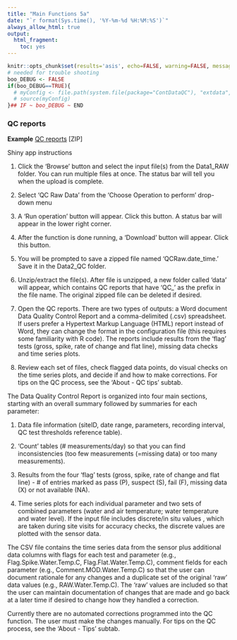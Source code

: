 ```yaml
---
title: "Main Functions 5a"
date: "`r format(Sys.time(), '%Y-%m-%d %H:%M:%S')`"
always_allow_html: true
output:
  html_fragment:
    toc: yes
---
```


```r
knitr::opts_chunk$set(results='asis', echo=FALSE, warning=FALSE, message = FALSE)
# needed for trouble shooting
boo_DEBUG <- FALSE
if(boo_DEBUG==TRUE){
  # myConfig <- file.path(system.file(package="ContDataQC"), "extdata", "config.ORIG.R")
  # source(myConfig)
}## IF ~ boo_DEBUG ~ END
```

### QC reports

**Example** [QC reports](Example_QCreports.zip) [ZIP] 

Shiny app instructions

1.	Click the ‘Browse’ button and select the input file(s) from the Data1_RAW 
folder. You can run multiple files at once. The status bar will tell you when 
the upload is complete.

2.	Select ‘QC Raw Data’ from the ‘Choose Operation to perform’ drop-down menu

3.	A ‘Run operation’ button will appear. Click this button. A status bar will
appear in the lower right corner.

4.	After the function is done running, a ‘Download’ button will appear. Click this button.

5.	You will be prompted to save a zipped file named ‘QCRaw.date_time.’ Save it in the Data2_QC folder.

6.	Unzip/extract the file(s). After file is unzipped, a new folder called ‘data’ will appear, which contains QC reports that have ‘QC_’ as the prefix in the file name. The original zipped file can be deleted if desired.

7.	Open the QC reports. There are two types of outputs: a Word document Data Quality Control Report  and a comma-delimited (.csv) spreadsheet. If users prefer a Hypertext Markup Language (HTML) report instead of Word, they can change the format in the configuration file (this requires some familiarity with R code). The reports include results from the ‘flag’ tests (gross, spike, rate of change and flat line), missing data checks and time series plots.

8.	Review each set of files, check flagged data points, do visual checks on the time series plots, and decide if and how to make corrections. For tips on the QC process, see the ‘About - QC tips’ subtab. 

The Data Quality Control Report is organized into four main sections, starting with an overall summary followed by summaries for each parameter:

1.	Data file information (siteID, date range, parameters, recording interval, QC test thresholds reference table).

2.	‘Count’ tables (# measurements/day) so that you can find inconsistencies 
(too few measurements (=missing data) or too many measurements).

3.	Results from the four ‘flag’ tests (gross, spike, rate of change and flat line) - # of entries marked as pass (P), suspect (S), fail (F), missing data (X) or not available (NA).

4.	Time series plots for each individual parameter and two sets of combined 
parameters (water and air temperature; water temperature and water level). If the input file includes discrete/in situ values , which are taken during site visits for accuracy checks, the discrete values are plotted with the sensor data.

The CSV file contains the time series data from the sensor plus additional data columns with flags for each test and parameter (e.g., Flag.Spike.Water.Temp.C, Flag.Flat.Water.Temp.C), comment fields for each parameter (e.g., Comment.MOD.Water.Temp.C) so that the user can document rationale for any changes and a duplicate set of the original ‘raw’ data values (e.g., RAW.Water.Temp.C). The ‘raw’ values are included  so that the user can maintain documentation of changes that are made and go back at a later time if desired to change how they handled a correction.

Currently there are no automated corrections programmed into the QC function. 
The user must make the changes manually. For tips on the QC process, see the 
‘About - Tips’ subtab. 
